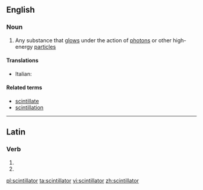 ==English==

===Noun===
{{wikipedia}}
{{en-noun}}

# {{context|physics|lang=en}} Any substance that [[glow]]s under the action of [[photon]]s or other high-energy [[particle]]s

====Translations====
{{trans-top|substance which glows under the action of high-energy particles}}
* Italian: {{t|it|scintillatore|m}}
{{trans-mid}}
{{trans-bottom}}

====Related terms====
* [[scintillate]]
* [[scintillation]]

----

==Latin==

===Verb===
{{la-verb-form|scintillātor}}

# {{inflection of|scintillō||2|s|futr|pasv|impr|lang=la}}
# {{inflection of|scintillō||3|s|futr|pasv|impr|lang=la}}

[[pl:scintillator]]
[[ta:scintillator]]
[[vi:scintillator]]
[[zh:scintillator]]